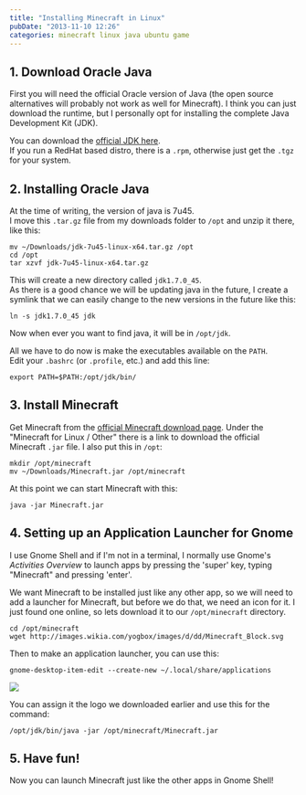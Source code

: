 ```yaml
---
title: "Installing Minecraft in Linux"
pubDate: "2013-11-10 12:26"
categories: minecraft linux java ubuntu game
---
```



## 1. Download Oracle Java

First you will need the official Oracle version of Java (the open source
alternatives will probably not work as well for Minecraft). I think you can
just download the runtime, but I personally opt for installing the complete
Java Development Kit (JDK).

You can download the [official JDK here](http://www.oracle.com/technetwork/java/javase/downloads/jdk7-downloads-1880260.html).  
If you run a RedHat based distro, there is a `.rpm`, otherwise just get the
`.tgz` for your system.

## 2. Installing Oracle Java

At the time of writing, the version of java is 7u45.  
I move this `.tar.gz` file from my downloads folder to `/opt` and unzip it
there, like this:

```
mv ~/Downloads/jdk-7u45-linux-x64.tar.gz /opt
cd /opt
tar xzvf jdk-7u45-linux-x64.tar.gz
```

This will create a new directory called `jdk1.7.0_45`.  
As there is a good chance we will be updating java in the future, I create a
symlink that we can easily change to the new versions in the future like this:

```
ln -s jdk1.7.0_45 jdk
```

Now when ever you want to find java, it will be in `/opt/jdk`.

All we have to do now is make the executables available on the `PATH`.  
Edit your `.bashrc` (or `.profile`, etc.) and add this line:

```
export PATH=$PATH:/opt/jdk/bin/
```

## 3. Install Minecraft

Get Minecraft from the [official Minecraft download page](https://minecraft.net/download).
Under the "Minecraft for Linux / Other" there is a link to download the
official Minecraft `.jar` file. I also put this in `/opt`:

```
mkdir /opt/minecraft
mv ~/Downloads/Minecraft.jar /opt/minecraft
```

At this point we can start Minecraft with this:

```
java -jar Minecraft.jar
```

## 4. Setting up an Application Launcher for Gnome

I use Gnome Shell and if I'm not in a terminal, I normally use Gnome's
_Activities Overview_ to launch apps by pressing the 'super' key, typing
"Minecraft" and pressing 'enter'.

We want Minecraft to be installed just like any other app, so we will need to
add a launcher for Minecraft, but before we do that, we need an icon for it.
I just found one online, so lets download it to our `/opt/minecraft` directory.

```
cd /opt/minecraft
wget http://images.wikia.com/yogbox/images/d/dd/Minecraft_Block.svg
```

Then to make an application launcher, you can use this:

```
gnome-desktop-item-edit --create-new ~/.local/share/applications
```

<Img originalAspectRatio src="blog/v2zcs03jldb0milxeom1.jpg" />

You can assign it the logo we downloaded earlier and use this for the command:

```
/opt/jdk/bin/java -jar /opt/minecraft/Minecraft.jar
```

## 5. Have fun!

Now you can launch Minecraft just like the other apps in Gnome Shell!
